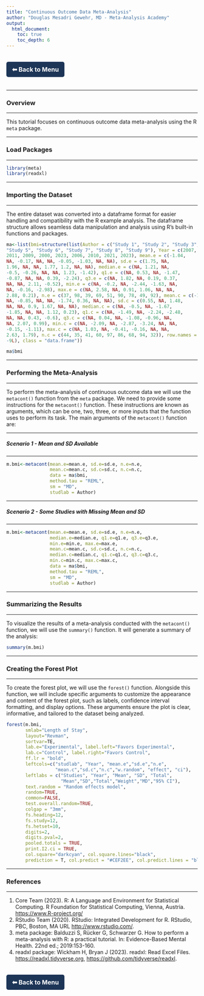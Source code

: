 ```yaml
---
title: "Continuous Outcome Data Meta-Analysis"
author: "Douglas Mesadri Gewehr, MD - Meta-Analysis Academy"
output: 
  html_document: 
    toc: true
    toc_depth: 6
---
```


<a href="https://gewehrdm.github.io" style="
    display: inline-block;
    padding: 10px 15px;
    margin: 20px 0;
    background-color: #1D3557; /* Azul escuro */
    color: white; /* Texto branco */
    text-decoration: none;
    border-radius: 5px;
    font-size: 16px;
    font-weight: bold;
    transition: background-color 0.3s ease, transform 0.2s ease;
    text-align: center;
"
    onmouseover="this.style.backgroundColor='#457B9D'; this.style.transform='scale(1.05)';"
    onmouseout="this.style.backgroundColor='#1D3557'; this.style.transform='scale(1)';"
    onmousedown="this.style.transform='scale(0.95)';"
    onmouseup="this.style.transform='scale(1.05)';"> ⬅ Back to Menu </a>

------------------------------------------------------------------------

### Overview

------------------------------------------------------------------------

This tutorial focuses on continuous outcome data meta-analysis using the R `meta` package.

------------------------------------------------------------------------

### Load Packages

------------------------------------------------------------------------

```r
library(meta)
library(readxl)
```

------------------------------------------------------------------------

### Importing the Dataset

------------------------------------------------------------------------

The entire dataset was converted into a dataframe format for easier handling and compatibility with the R example analysis. The dataframe structure allows seamless data manipulation and analysis using R’s built-in functions and packages.

```r
ma<-list(bmi=structure(list(Author = c("Study 1", "Study 2", "Study 3", "Study 4", 
"Study 5", "Study 6", "Study 7", "Study 8", "Study 9"), Year = c(2007, 
2011, 2009, 2000, 2023, 2006, 2010, 2021, 2023), mean.e = c(-1.04, 
NA, -0.17, NA, NA, -0.05, -1.03, NA, NA), sd.e = c(1.75, NA, 
1.96, NA, NA, 1.77, 1.2, NA, NA), median.e = c(NA, 1.21, NA, 
-0.5, -0.26, NA, NA, 1.23, -1.42), q1.e = c(NA, 0.53, NA, -1.47, 
-0.87, NA, NA, 0.39, -2.24), q3.e = c(NA, 1.82, NA, 0.19, 0.37, 
NA, NA, 2.11, -0.52), min.e = c(NA, -0.2, NA, -2.44, -1.63, NA, 
NA, -0.16, -2.98), max.e = c(NA, 2.58, NA, 0.91, 1.06, NA, NA, 
2.88, 0.21), n.e = c(37, 98, 39, 69, 51, 90, 78, 49, 92), mean.c = c(-1.2, 
NA, -0.85, NA, NA, -1.74, 0.36, NA, NA), sd.c = c(0.55, NA, 1.48, 
NA, NA, 0.9, 1.67, NA, NA), median.c = c(NA, -0.5, NA, -1.67, 
-1.85, NA, NA, 1.12, 0.23), q1.c = c(NA, -1.49, NA, -2.24, -2.48, 
NA, NA, 0.43, -0.6), q3.c = c(NA, 0.04, NA, -1.08, -0.96, NA, 
NA, 2.07, 0.99), min.c = c(NA, -2.09, NA, -2.87, -3.24, NA, NA, 
-0.15, -1.11), max.c = c(NA, 1.03, NA, -0.41, -0.16, NA, NA, 
2.63, 1.79), n.c = c(44, 35, 41, 60, 97, 86, 68, 94, 32)), row.names = c(NA, 
-9L), class = "data.frame"))
```

```r
ma$bmi
```

------------------------------------------------------------------------

### Performing the Meta-Analysis

------------------------------------------------------------------------

To perform the meta-analysis of continuous outcome data we will use the `metacont()` function from the `meta` package. We need to provide some instructions for the `metacont()` function. These instructions are known as arguments, which can be one, two, three, or more inputs that the function uses to perform its task. The main arguments of the `metacont()` function are:

------------------------------------------------------------------------

##### Scenario 1 - Mean and SD Available

------------------------------------------------------------------------

```r
m.bmi<-metacont(mean.e=mean.e, sd.e=sd.e, n.e=n.e,  
                mean.c=mean.c, sd.c=sd.c, n.c=n.c,
                data = ma$bmi,
                method.tau = "REML",
                sm = "MD",
                studlab = Author)
```

------------------------------------------------------------------------

##### Scenario 2 - Some Studies with Missing Mean and SD

------------------------------------------------------------------------

```r
m.bmi<-metacont(mean.e=mean.e, sd.e=sd.e, n.e=n.e,  
                median.e=median.e, q1.e=q1.e, q3.e=q3.e, 
                min.e=min.e, max.e=max.e,  
                mean.c=mean.c, sd.c=sd.c, n.c=n.c,
                median.c=median.c, q1.c=q1.c, q3.c=q3.c, 
                min.c=min.c, max.c=max.c,  
                data = ma$bmi,
                method.tau = "REML",
                sm = "MD",
                studlab = Author)
```

------------------------------------------------------------------------

### Summarizing the Results

------------------------------------------------------------------------

To visualize the results of a meta-analysis conducted with the `metacont()` function, we will use the `summary()` function. It will generate a summary of the analysis:

```r
summary(m.bmi)
```

------------------------------------------------------------------------

### Creating the Forest Plot

------------------------------------------------------------------------

To create the forest plot, we will use the `forest()` function. Alongside this function, we will include specific arguments to customize the appearance and content of the forest plot, such as labels, confidence interval formatting, and display options. These arguments ensure the plot is clear, informative, and tailored to the dataset being analyzed.

```r
forest(m.bmi,
       smlab="Length of Stay",
       layout="Revman",
       sortvar=TE, 
       lab.e="Experimental", label.left="Favors Experimental",
       lab.c="Control", label.right="Favors Control",
       ff.lr = "bold",
       leftcols=c("studlab", "Year", "mean.e","sd.e","n.e", 
                  "mean.c","sd.c","n.c","w.random", "effect", "ci"),
       leftlabs = c("Studies", "Year", "Mean", "SD", "Total",
                    "Mean","SD","Total","Weight","MD","95% CI"),
       text.random = "Random effects model",
       random=TRUE,
       common=FALSE,
       test.overall.random=TRUE,
       colgap = "3mm",
       fs.heading=12,
       fs.study=12,
       fs.hetset=10,
       digits=2,
       digits.pval=2,
       pooled.totals = TRUE,
       print.I2.ci = TRUE,
       col.square="darkcyan", col.square.lines="black",
       prediction = T, col.predict = "#CEF2EE", col.predict.lines = "black", ff.predict=1)
```

------------------------------------------------------------------------

### References

------------------------------------------------------------------------

1.  Core Team (2023). R: A Language and Environment for Statistical Computing. R Foundation for Statistical Computing, Vienna, Austria. <https://www.R-project.org/>
2.  RStudio Team (2020). RStudio: Integrated Development for R. RStudio, PBC, Boston, MA URL <http://www.rstudio.com/>.
3.  meta package: Balduzzi S, Rücker G, Schwarzer G. How to perform a meta-analysis with R: a practical tutorial. In: Evidence-Based Mental Health. 22nd ed.; 2019:153-160.
4.  readxl package: Wickham H, Bryan J (2023). readxl: Read Excel Files. <https://readxl.tidyverse.org>, <https://github.com/tidyverse/readxl>.

<a href="https://gewehrdm.github.io" style="
    display: inline-block;
    padding: 10px 15px;
    margin: 20px 0;
    background-color: #1D3557; /* Azul escuro */
    color: white; /* Texto branco */
    text-decoration: none;
    border-radius: 5px;
    font-size: 16px;
    font-weight: bold;
    transition: background-color 0.3s ease, transform 0.2s ease;
    text-align: center;
"
    onmouseover="this.style.backgroundColor='#457B9D'; this.style.transform='scale(1.05)';"
    onmouseout="this.style.backgroundColor='#1D3557'; this.style.transform='scale(1)';"
    onmousedown="this.style.transform='scale(0.95)';"
    onmouseup="this.style.transform='scale(1.05)';"> ⬅ Back to Menu </a>
